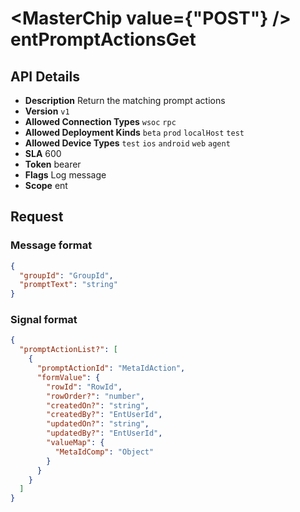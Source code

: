 
# <MasterChip value={"POST"} /> entPromptActionsGet

## API Details

- **Description** Return the matching prompt actions
- **Version** `v1`
- **Allowed Connection Types** `wsoc` `rpc` 
- **Allowed Deployment Kinds** `beta` `prod` `localHost` `test` 
- **Allowed Device Types** `test` `ios` `android` `web` `agent` 
- **SLA** 600
- **Token** bearer
- **Flags** Log message
- **Scope** ent


## Request

### Message format

```json
{
  "groupId": "GroupId",
  "promptText": "string"
}
```

### Signal format

```json
{
  "promptActionList?": [
    {
      "promptActionId": "MetaIdAction",
      "formValue": {
        "rowId": "RowId",
        "rowOrder?": "number",
        "createdOn?": "string",
        "createdBy?": "EntUserId",
        "updatedOn?": "string",
        "updatedBy?": "EntUserId",
        "valueMap": {
          "MetaIdComp": "Object"
        }
      }
    }
  ]
}
```

